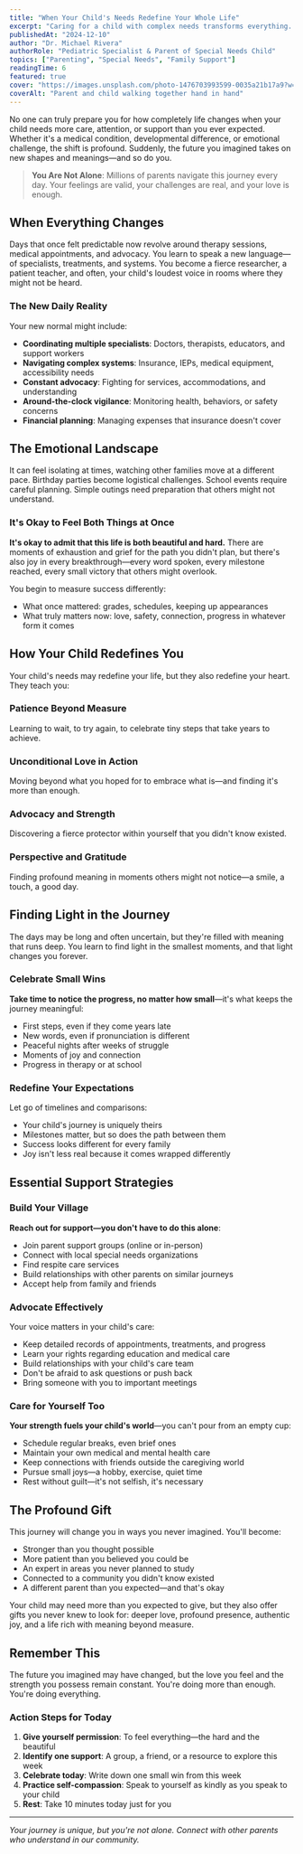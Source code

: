 ```yaml
---
title: "When Your Child's Needs Redefine Your Whole Life"
excerpt: "Caring for a child with complex needs transforms everything. Discover how to find strength, meaning, and joy in a journey you never expected."
publishedAt: "2024-12-10"
author: "Dr. Michael Rivera"
authorRole: "Pediatric Specialist & Parent of Special Needs Child"
topics: ["Parenting", "Special Needs", "Family Support"]
readingTime: 6
featured: true
cover: "https://images.unsplash.com/photo-1476703993599-0035a21b17a9?w=800&h=400&fit=crop"
coverAlt: "Parent and child walking together hand in hand"
---
```


No one can truly prepare you for how completely life changes when your child needs more care, attention, or support than you ever expected. Whether it's a medical condition, developmental difference, or emotional challenge, the shift is profound. Suddenly, the future you imagined takes on new shapes and meanings—and so do you.

> **You Are Not Alone**: Millions of parents navigate this journey every day. Your feelings are valid, your challenges are real, and your love is enough.

## When Everything Changes

Days that once felt predictable now revolve around therapy sessions, medical appointments, and advocacy. You learn to speak a new language—of specialists, treatments, and systems. You become a fierce researcher, a patient teacher, and often, your child's loudest voice in rooms where they might not be heard.

### The New Daily Reality

Your new normal might include:
- **Coordinating multiple specialists**: Doctors, therapists, educators, and support workers
- **Navigating complex systems**: Insurance, IEPs, medical equipment, accessibility needs
- **Constant advocacy**: Fighting for services, accommodations, and understanding
- **Around-the-clock vigilance**: Monitoring health, behaviors, or safety concerns
- **Financial planning**: Managing expenses that insurance doesn't cover

## The Emotional Landscape

It can feel isolating at times, watching other families move at a different pace. Birthday parties become logistical challenges. School events require careful planning. Simple outings need preparation that others might not understand.

### It's Okay to Feel Both Things at Once

**It's okay to admit that this life is both beautiful and hard.** There are moments of exhaustion and grief for the path you didn't plan, but there's also joy in every breakthrough—every word spoken, every milestone reached, every small victory that others might overlook.

You begin to measure success differently:
- What once mattered: grades, schedules, keeping up appearances
- What truly matters now: love, safety, connection, progress in whatever form it comes

## How Your Child Redefines You

Your child's needs may redefine your life, but they also redefine your heart. They teach you:

### Patience Beyond Measure
Learning to wait, to try again, to celebrate tiny steps that take years to achieve.

### Unconditional Love in Action
Moving beyond what you hoped for to embrace what is—and finding it's more than enough.

### Advocacy and Strength
Discovering a fierce protector within yourself that you didn't know existed.

### Perspective and Gratitude
Finding profound meaning in moments others might not notice—a smile, a touch, a good day.

## Finding Light in the Journey

The days may be long and often uncertain, but they're filled with meaning that runs deep. You learn to find light in the smallest moments, and that light changes you forever.

### Celebrate Small Wins

**Take time to notice the progress, no matter how small**—it's what keeps the journey meaningful:
- First steps, even if they come years late
- New words, even if pronunciation is different
- Peaceful nights after weeks of struggle
- Moments of joy and connection
- Progress in therapy or at school

### Redefine Your Expectations

Let go of timelines and comparisons:
- Your child's journey is uniquely theirs
- Milestones matter, but so does the path between them
- Success looks different for every family
- Joy isn't less real because it comes wrapped differently

## Essential Support Strategies

### Build Your Village

**Reach out for support—you don't have to do this alone**:
- Join parent support groups (online or in-person)
- Connect with local special needs organizations
- Find respite care services
- Build relationships with other parents on similar journeys
- Accept help from family and friends

### Advocate Effectively

Your voice matters in your child's care:
- Keep detailed records of appointments, treatments, and progress
- Learn your rights regarding education and medical care
- Build relationships with your child's care team
- Don't be afraid to ask questions or push back
- Bring someone with you to important meetings

### Care for Yourself Too

**Your strength fuels your child's world**—you can't pour from an empty cup:
- Schedule regular breaks, even brief ones
- Maintain your own medical and mental health care
- Keep connections with friends outside the caregiving world
- Pursue small joys—a hobby, exercise, quiet time
- Rest without guilt—it's not selfish, it's necessary

## The Profound Gift

This journey will change you in ways you never imagined. You'll become:
- Stronger than you thought possible
- More patient than you believed you could be
- An expert in areas you never planned to study
- Connected to a community you didn't know existed
- A different parent than you expected—and that's okay

Your child may need more than you expected to give, but they also offer gifts you never knew to look for: deeper love, profound presence, authentic joy, and a life rich with meaning beyond measure.

## Remember This

The future you imagined may have changed, but the love you feel and the strength you possess remain constant. You're doing more than enough. You're doing everything.

### Action Steps for Today

1. **Give yourself permission**: To feel everything—the hard and the beautiful
2. **Identify one support**: A group, a friend, or a resource to explore this week
3. **Celebrate today**: Write down one small win from this week
4. **Practice self-compassion**: Speak to yourself as kindly as you speak to your child
5. **Rest**: Take 10 minutes today just for you

---

*Your journey is unique, but you're not alone. Connect with other parents who understand in our community.*
